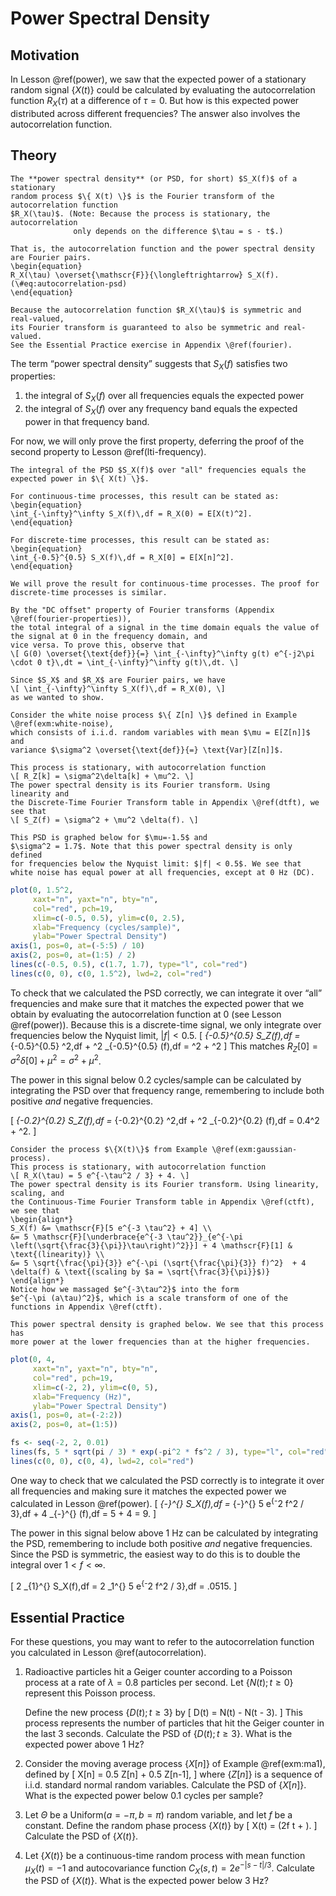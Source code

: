 # Power Spectral Density {#psd}

## Motivation {-}

In Lesson \@ref(power), we saw that the expected power of a stationary 
random signal $\{ X(t) \}$ could be calculated by evaluating the autocorrelation 
function $R_X(\tau)$ at a difference of $\tau = 0$. But how is this expected power 
distributed across different frequencies? The answer also involves the 
autocorrelation function.

## Theory {-}

```definition
The **power spectral density** (or PSD, for short) $S_X(f)$ of a stationary 
random process $\{ X(t) \}$ is the Fourier transform of the autocorrelation function 
$R_X(\tau)$. (Note: Because the process is stationary, the autocorrelation  
              only depends on the difference $\tau = s - t$.)

That is, the autocorrelation function and the power spectral density are Fourier pairs.
\begin{equation} 
R_X(\tau) \overset{\mathscr{F}}{\longleftrightarrow} S_X(f). 
(\#eq:autocorrelation-psd)
\end{equation}
  
Because the autocorrelation function $R_X(\tau)$ is symmetric and real-valued, 
its Fourier transform is guaranteed to also be symmetric and real-valued. 
See the Essential Practice exercise in Appendix \@ref(fourier).
```

The term "power spectral density" suggests that $S_X(f)$ satisfies two properties:

1. the integral of $S_X(f)$ over all frequencies equals the expected power
2. the integral of $S_X(f)$ over any frequency band equals the expected power in that frequency band.

For now, we will only prove the first property, deferring the proof of the second property to 
Lesson \@ref(lti-frequency).

```theorem
The integral of the PSD $S_X(f)$ over "all" frequencies equals the expected power in $\{ X(t) \}$.

For continuous-time processes, this result can be stated as:
\begin{equation} 
\int_{-\infty}^\infty S_X(f)\,df = R_X(0) = E[X(t)^2].
\end{equation}

For discrete-time processes, this result can be stated as:
\begin{equation} 
\int_{-0.5}^{0.5} S_X(f)\,df = R_X[0] = E[X[n]^2].
\end{equation}
```

```proof
We will prove the result for continuous-time processes. The proof for discrete-time processes is similar.

By the "DC offset" property of Fourier transforms (Appendix \@ref(fourier-properties)), 
the total integral of a signal in the time domain equals the value of the signal at 0 in the frequency domain, and 
vice versa. To prove this, observe that 
\[ G(0) \overset{\text{def}}{=} \int_{-\infty}^\infty g(t) e^{-j2\pi \cdot 0 t}\,dt = \int_{-\infty}^\infty g(t)\,dt. \]

Since $S_X$ and $R_X$ are Fourier pairs, we have
\[ \int_{-\infty}^\infty S_X(f)\,df = R_X(0), \]
as we wanted to show.
```

```example
Consider the white noise process $\{ Z[n] \}$ defined in Example \@ref(exm:white-noise), 
which consists of i.i.d. random variables with mean $\mu = E[Z[n]]$ and 
variance $\sigma^2 \overset{\text{def}}{=} \text{Var}[Z[n]]$. 

This process is stationary, with autocorrelation function 
\[ R_Z[k] = \sigma^2\delta[k] + \mu^2. \]
The power spectral density is its Fourier transform. Using 
linearity and 
the Discrete-Time Fourier Transform table in Appendix \@ref(dtft), we see that 
\[ S_Z(f) = \sigma^2 + \mu^2 \delta(f). \]

This PSD is graphed below for $\mu=-1.5$ and 
$\sigma^2 = 1.7$. Note that this power spectral density is only defined 
for frequencies below the Nyquist limit: $|f| < 0.5$. We see that 
white noise has equal power at all frequencies, except at 0 Hz (DC).
```

```r
plot(0, 1.5^2,
     xaxt="n", yaxt="n", bty="n",
     col="red", pch=19,
     xlim=c(-0.5, 0.5), ylim=c(0, 2.5),
     xlab="Frequency (cycles/sample)", 
     ylab="Power Spectral Density")
axis(1, pos=0, at=(-5:5) / 10)
axis(2, pos=0, at=(1:5) / 2)
lines(c(-0.5, 0.5), c(1.7, 1.7), type="l", col="red")
lines(c(0, 0), c(0, 1.5^2), lwd=2, col="red")
```

To check that we calculated the PSD correctly, we can integrate 
it over "all" frequencies and make sure that it matches the expected power 
that we obtain by evaluating the autocorrelation function at 0 (see Lesson \@ref(power)). Because this is a discrete-time signal, 
we only integrate over frequencies below the Nyquist limit, $|f| < 0.5$.
\[ \int_{-0.5}^{0.5} S_Z(f)\,df = \int_{-0.5}^{0.5} \sigma^2\,df + \mu^2 \int_{-0.5}^{0.5} \delta(f)\,df = \sigma^2 + \mu^2  \]
This matches $R_Z[0] = \sigma^2 \delta[0] + \mu^2 = \sigma^2 + \mu^2$.

The power in this signal below 0.2 cycles/sample can be calculated 
by integrating the PSD over that frequency range, remembering to include both 
positive _and_ negative frequencies.

\[ \int_{-0.2}^{0.2} S_Z(f)\,df = \int_{-0.2}^{0.2} \sigma^2\,df + \mu^2 \int_{-0.2}^{0.2} \delta(f)\,df = 0.4\sigma^2 + \mu^2. \]

```example
Consider the process $\{X(t)\}$ from Example \@ref(exm:gaussian-process). 
This process is stationary, with autocorrelation function
\[ R_X(\tau) = 5 e^{-\tau^2 / 3} + 4. \]
The power spectral density is its Fourier transform. Using linearity, scaling, and 
the Continuous-Time Fourier Transform table in Appendix \@ref(ctft), we see that 
\begin{align*}
S_X(f) &= \mathscr{F}[5 e^{-3 \tau^2} + 4] \\
&= 5 \mathscr{F}[\underbrace{e^{-3 \tau^2}}_{e^{-\pi \left(\sqrt{\frac{3}{\pi}}\tau\right)^2}}] + 4 \mathscr{F}[1] & \text{(linearity)} \\
&= 5 \sqrt{\frac{\pi}{3}} e^{-\pi (\sqrt{\frac{\pi}{3}} f)^2}  + 4 \delta(f) & \text{(scaling by $a = \sqrt{\frac{3}{\pi}}$)}
\end{align*}
Notice how we massaged $e^{-3\tau^2}$ into the form 
$e^{-\pi (a\tau)^2}$, which is a scale transform of one of the 
functions in Appendix \@ref(ctft).

This power spectral density is graphed below. We see that this process has 
more power at the lower frequencies than at the higher frequencies.
```

```r
plot(0, 4,
     xaxt="n", yaxt="n", bty="n",
     col="red", pch=19,
     xlim=c(-2, 2), ylim=c(0, 5),
     xlab="Frequency (Hz)", 
     ylab="Power Spectral Density")
axis(1, pos=0, at=(-2:2))
axis(2, pos=0, at=(1:5))

fs <- seq(-2, 2, 0.01)
lines(fs, 5 * sqrt(pi / 3) * exp(-pi^2 * fs^2 / 3), type="l", col="red")
lines(c(0, 0), c(0, 4), lwd=2, col="red")
```

One way to check that we calculated the PSD correctly is to integrate 
it over all frequencies and making sure it matches the expected power 
we calculated in Lesson \@ref(power).
\[ \int_{-\infty}^{\infty} S_X(f)\,df = \int_{-\infty}^{\infty} 5 \sqrt{\frac{\pi}{3}} e^{-\pi^2 f^2 / 3}\,df + 4 \int_{-\infty}^{\infty} \delta(f)\,df = 5 + 4 = 9. \]

The power in this signal below above 1 Hz can be calculated 
by integrating the PSD, 
remembering to include both positive _and_ negative frequencies. Since the 
PSD is symmetric, the easiest way to do this is to double the integral over 
$1 < f < \infty$.

\[ 2 \int_{1}^{\infty} S_X(f)\,df = 2  \int_1^{\infty} 5 \sqrt{\frac{\pi}{3}} e^{-\pi^2 f^2 / 3}\,df = .0515. \]


## Essential Practice {-}

For these questions, you may want to refer to the autocorrelation function 
you calculated in Lesson \@ref(autocorrelation).

1. Radioactive particles hit a Geiger counter according to a Poisson process 
at a rate of $\lambda=0.8$ particles per second. Let $\{ N(t); t \geq 0 \}$ represent this Poisson process.

    Define the new process $\{ D(t); t \geq 3 \}$ by 
    \[ D(t) = N(t) - N(t - 3). \]
    This process represents the number of particles that hit the Geiger counter in the 
    last 3 seconds. Calculate the PSD of $\{ D(t); t \geq 3 \}$. What is the 
    expected power above 1 Hz?
 
2. Consider the moving average process $\{ X[n] \}$ of Example \@ref(exm:ma1), defined by 
\[ X[n] = 0.5 Z[n] + 0.5 Z[n-1], \]
where $\{ Z[n] \}$ is a sequence of i.i.d. standard normal random variables. 
Calculate the PSD of $\{ X[n] \}$. What is the expected power below 0.1 cycles per 
sample?
    
3. Let $\Theta$ be a $\text{Uniform}(a=-\pi, b=\pi)$ random variable, and let $f$ be a constant. Define the random phase process $\{ X(t) \}$ by
\[ X(t) = \cos(2\pi f t + \Theta). \]
Calculate the PSD of $\{ X(t) \}$.

4. Let $\{ X(t) \}$ be a continuous-time random process with mean function 
$\mu_X(t) = -1$ and autocovariance function $C_X(s, t) = 2e^{-|s - t|/3}$. 
Calculate the PSD of $\{ X(t) \}$. What is the expected power below 3 Hz?
